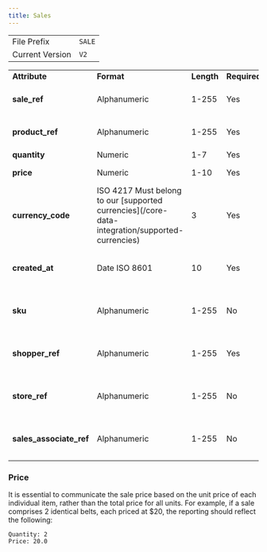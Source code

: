 ```yaml
---
title: Sales
---
```


<table>
  <tbody>
    <tr>
      <td>File Prefix</td>
      <td>
        <code>SALE</code>
      </td>
    </tr>
    <tr>
      <td>Current Version</td>
      <td>
        <code>V2</code>
      </td>
    </tr>
  </tbody>
</table>

<table>
  <tbody>
    <tr>
      <td><strong>Attribute</strong></td>
      <td><strong>Format</strong></td>
      <td><strong>Length</strong></td>
      <td><strong>Required</strong></td>
      <td><strong>Description</strong></td>
      <td><strong>Example</strong></td>
    </tr>
    <tr>
      <td><strong>sale_ref</strong></td>
      <td>Alphanumeric</td>
      <td>1-255</td>
      <td>Yes</td>
      <td>Unique sale reference descriptor</td>
      <td>103495</td>
    </tr>
    <tr>
      <td><strong>product_ref</strong></td>
      <td>Alphanumeric</td>
      <td>1-255</td>
      <td>Yes</td>
      <td>Sale of given product</td>
      <td>B01N53LF</td>
    </tr>
    <tr>
      <td><strong>quantity</strong></td>
      <td>Numeric</td>
      <td>1-7</td>
      <td>Yes</td>
      <td>Quantity</td>
      <td>3</td>
    </tr>
    <tr>
      <td><strong>price</strong></td>
      <td>Numeric</td>
      <td>1-10</td>
      <td>Yes</td>
      <td>Unit Price of the sale</td>
      <td>599.90</td>
    </tr>
    <tr>
      <td><strong>currency_code</strong></td>
      <td>ISO 4217 Must belong to our [supported currencies](/core-data-integration/supported-currencies)</td>
      <td>3</td>
      <td>Yes</td>
      <td>Currency for the sale</td>
      <td>USD</td>
    </tr>
    <tr>
      <td><strong>created_at</strong></td>
      <td>Date ISO 8601</td>
      <td>10</td>
      <td>Yes</td>
      <td>Date and time the sale occurred</td>
      <td>2022-01-17</td>
    </tr>
    <tr>
      <td><strong>sku</strong></td>
      <td>Alphanumeric</td>
      <td>1-255</td>
      <td>No</td>
      <td>SKU of product variant of the sale</td>
      <td>B01N53LF</td>
    </tr>
    <tr>
      <td><strong>shopper_ref</strong></td>
      <td>Alphanumeric</td>
      <td>1-255</td>
      <td>Yes</td>
      <td>Shopper who made the purchased</td>
      <td>SHOPPER-1</td>
    </tr>
    <tr>
      <td><strong>store_ref</strong></td>
      <td>Alphanumeric</td>
      <td>1-255</td>
      <td>No</td>
      <td>Store where the sale happened</td>
      <td>STORE-1</td>
    </tr>
    <tr>
      <td><strong>sales_associate_ref</strong></td>
      <td>Alphanumeric</td>
      <td>1-255</td>
      <td>No</td>
      <td>Sales associate who did the sale</td>
      <td>SALES_ASSOCIATE-1</td>
    </tr>
  </tbody>
</table>

### Price

It is essential to communicate the sale price based on the unit price of each individual item, rather than the total price for all units. For example, if a sale comprises 2 identical belts, each priced at $20, the reporting should reflect the following:

```
Quantity: 2
Price: 20.0
```
